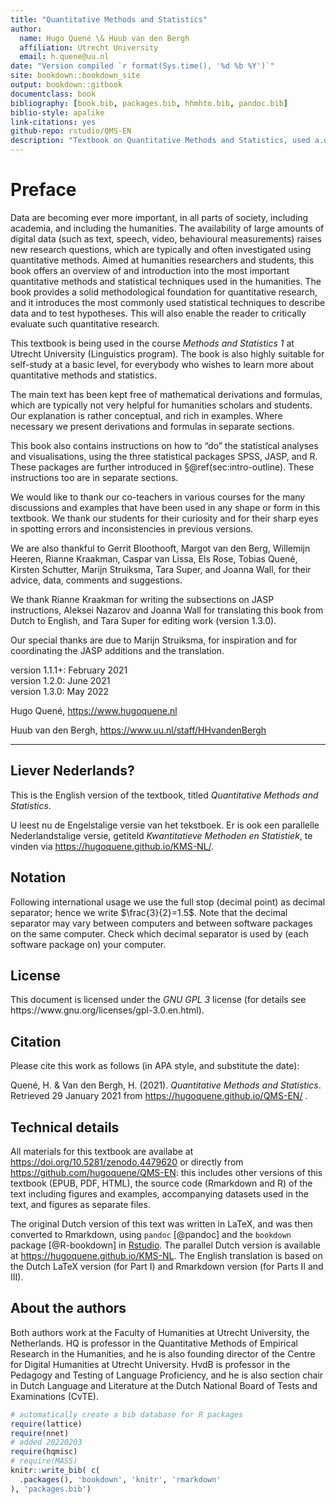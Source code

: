 ```yaml
--- 
title: "Quantitative Methods and Statistics"
author:
  name: Hugo Quené \& Huub van den Bergh
  affiliation: Utrecht University
  email: h.quene@uu.nl
date: "Version compiled `r format(Sys.time(), '%d %b %Y')`"
site: bookdown::bookdown_site
output: bookdown::gitbook
documentclass: book
bibliography: [book.bib, packages.bib, hhmhto.bib, pandoc.bib]
biblio-style: apalike
link-citations: yes
github-repo: rstudio/QMS-EN
description: "Textbook on Quantitative Methods and Statistics, used a.o. in undergraduate course Methods and Statistics 1 (TL2V17002), BA Linguistics, Utrecht University, the Netherlands."
---
```


# Preface {-}

Data are becoming ever more important, in all parts of society, including academia, and including the humanities. The availability of large amounts of digital data (such as text, speech, video, behavioural measurements) raises new research questions, which are typically and often investigated using quantitative methods. 
Aimed at humanities researchers and students, this book offers an overview of and introduction into the most important quantitative methods and statistical techniques used in the humanities. The book provides a solid methodological foundation for quantitative research, and it introduces the most commonly used statistical techniques to describe data and to test hypotheses. This will also enable the reader to critically evaluate such quantitative research. 

This textbook is being used in the course  *Methods and Statistics 1* at Utrecht University (Linguistics program). The book is also highly suitable for self-study at a basic level, for everybody who wishes to learn more about quantitative methods and statistics. 

The main text has been kept free of mathematical derivations and formulas, which are typically not very helpful for humanities scholars and students. Our explanation is rather conceptual, and rich in examples. Where necessary we present derivations and formulas in separate sections. 

This book also contains instructions on how to "do" the statistical analyses and visualisations, using the three statistical packages SPSS, JASP, and R. These packages are further introduced in §\@ref(sec:intro-outline). These instructions too are in separate sections. 

We would like to thank our co-teachers in various courses for the many discussions and examples that have been used in any shape or form in this textbook. We thank our students for their curiosity and for their sharp eyes in spotting errors and inconsistencies in previous versions. 

We are also thankful to 
Gerrit Bloothooft, 
Margot van den Berg, 
Willemijn Heeren, 
Rianne Kraakman, 
Caspar van Lissa,
Els Rose, 
Tobias Quené, 
Kirsten Schutter,
Marijn Struiksma, 
Tara Super, 
and Joanna Wall, 
for their advice, data, comments and suggestions. 

We thank Rianne Kraakman for writing the subsections on JASP instructions, Aleksei Nazarov and Joanna Wall for translating this book from Dutch to English, and Tara Super for editing work (version 1.3.0). 

Our special thanks are due to Marijn Struiksma, for inspiration and for coordinating the JASP additions and the translation. 

version 1.1.1+: February 2021\
version 1.2.0: June 2021\
version 1.3.0: May 2022

Hugo Quené, <https://www.hugoquene.nl>

Huub van den Bergh, <https://www.uu.nl/staff/HHvandenBergh>

---

## Liever Nederlands? {-}

This is the English version of the textbook, titled *Quantitative Methods and Statistics*.

U leest nu de Engelstalige versie van het tekstboek. Er is ook een parallelle Nederlandstalige versie, getiteld *Kwantitatieve Methoden en Statistiek*, te vinden via <https://hugoquene.github.io/KMS-NL/>. 


## Notation {-}

Following international usage we use the full stop (decimal point) as decimal separator; hence we write $\frac{3}{2}=1.5$. Note that the decimal separator may vary between computers and between software packages on the same computer. Check which decimal separator is used by (each software package on) your computer. 

## License {-}

This document is licensed under the _GNU GPL 3_ license (for details see 
https://www.gnu.org/licenses/gpl-3.0.en.html). 

## Citation {-}

Please cite this work as follows (in APA style, and substitute the date):

Quené, H. \& Van den Bergh, H. (2021). *Quantitative Methods and Statistics*. 
Retrieved 29 January 2021 from <https://hugoquene.github.io/QMS-EN/> .

## Technical details {-}

All materials for this textbook are availabe at 
<https://doi.org/10.5281/zenodo.4479620> or directly from 
<https://github.com/hugoquene/QMS-EN>: 
this includes other versions of this textbook (EPUB, PDF, HTML), the source code (Rmarkdown and R) of the text including figures and examples, accompanying datasets used in the text, and figures as separate files.

The original Dutch version of this text was written in LaTeX, and was then converted to Rmarkdown, using `pandoc` [@pandoc] and the `bookdown` package [@R-bookdown] in [Rstudio](https://www.rstudio.com). The parallel Dutch version is available at <https://hugoquene.github.io/KMS-NL>.
The English translation is based on the Dutch LaTeX version (for Part I) and Rmarkdown version (for Parts II and III).


## About the authors {-}

Both authors work at the Faculty of Humanities at Utrecht University, the Netherlands.
HQ is professor in the Quantitative Methods of Empirical Research in the Humanities, and he is also founding director of the Centre for Digital Humanities at Utrecht University. HvdB is professor in the Pedagogy and Testing of Language Proficiency, and he is also section chair in Dutch Language and Literature at the Dutch National Board of Tests and Examinations (CvTE).

```r
# automatically create a bib database for R packages
require(lattice)
require(nnet)
# added 20220203
require(hqmisc)
# require(MASS)
knitr::write_bib( c(
  .packages(), 'bookdown', 'knitr', 'rmarkdown'
), 'packages.bib')
```
